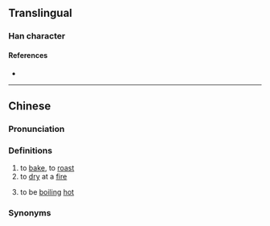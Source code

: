 {{character info}}
==Translingual==

===Han character===
{{Han char|rn=86|rad=火|as=03|sn=7|four=91810|canj=FM|ids=⿰火工}}

====References====
* {{Han ref|kx=0666.070|dkj=18867|dj=1075.120|hdz=32189.060|uh=7074|ud=28788|bh=CB5E|bd=52062}}

----

==Chinese==
{{zh-forms}}

===Pronunciation===
{{zh-pron
|m=hóng
|c=hung4
|md=hùng/gòng
|md_note=hùng - literary; gòng - colloquial
|mn=hông
|mc=
|oc=
|ma=
|cat=v
}}

===Definitions===
{{zh-hanzi}}

# to [[bake]], to [[roast]]
# to [[dry]] at a [[fire]]
# {{lb|zh|Min Dong}} to be [[boiling]] [[hot]]

===Synonyms===
{{zh-dial|燙}}